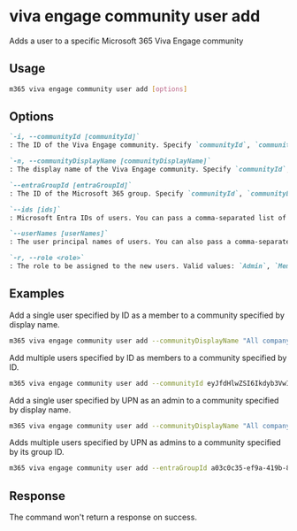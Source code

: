 
# viva engage community user add

Adds a user to a specific Microsoft 365 Viva Engage community

## Usage

```sh
m365 viva engage community user add [options]
```

## Options

```md definition-list
`-i, --communityId [communityId]`
: The ID of the Viva Engage community. Specify `communityId`, `communityDisplayName` or `entraGroupId`.

`-n, --communityDisplayName [communityDisplayName]`
: The display name of the Viva Engage community. Specify `communityId`, `communityDisplayName` or `entraGroupId`.

`--entraGroupId [entraGroupId]`
: The ID of the Microsoft 365 group. Specify `communityId`, `communityDisplayName` or `entraGroupId`.

`--ids [ids]`
: Microsoft Entra IDs of users. You can pass a comma-separated list of multiple IDs. Specify either `ids` or `userNames` but not both.

`--userNames [userNames]`
: The user principal names of users. You can also pass a comma-separated list of UPNs. Specify either `ids` or `userNames` but not both.

`-r, --role <role>`
: The role to be assigned to the new users. Valid values: `Admin`, `Member`.
```

<Global />

## Examples

Add a single user specified by ID as a member to a community specified by display name.

```sh
m365 viva engage community user add --communityDisplayName "All company" --ids 098b9f52-f48c-4401-819f-29c33794c3f5 --role Member
```

Add multiple users specified by ID as members to a community specified by ID.

```sh
m365 viva engage community user add --communityId eyJfdHlwZSI6Ikdyb3VwIiwiaWQiOiIzNjAyMDAxMTAwOSJ9 --ids "098b9f52-f48c-4401-819f-29c33794c3f5,f1e06e31-3abf-4746-83c2-1513d71f38b8" --role Member
```

Add a single user specified by UPN as an admin to a community specified by display name.

```sh
m365 viva engage community user add --communityDisplayName "All company" --userNames john.doe@contoso.com --role Admin
```

Adds multiple users specified by UPN as admins to a community specified by its group ID.

```sh
m365 viva engage community user add --entraGroupId a03c0c35-ef9a-419b-8cab-f89e0a8d2d2a --userNames "john.doe@contoso.com,adele.vance@contoso.com" --role Admin
```

## Response

The command won't return a response on success.
